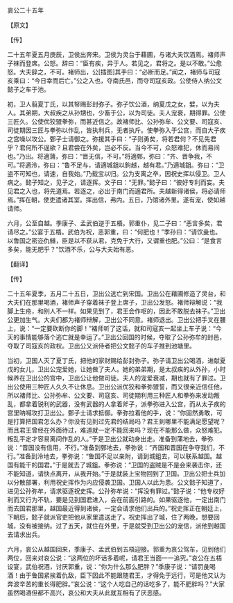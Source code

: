 

哀公二十五年

【原文】

【传】

二十五年夏五月庚辰，卫侯出奔宋。卫侯为灵台于藉圃，与诸大夫饮酒焉。褚师声子袜而登席。公怒。辞曰：“臣有疾，异于人。若见之，君将之。是以不敢。”公愈怒。大夫辞之，不可。褚师出，公[插图]其手曰：“必断而足。”闻之，褚师与司寇亥乘曰：“今日幸而后亡。”公之入也，夺南氏邑，而夺司寇亥政。公使侍人纳公文懿子之车于池。

初，卫人翦夏丁氏，以其帑赐彭封弥子。弥子饮公酒，纳夏戊之女，嬖，以为夫人。其弟期，大叔疾之从孙甥也，少畜于公，以为司徒。夫人宠衰，期得罪。公使三匠久。公使优狡盟拳弥，而甚近信之。故褚师比、公孙弥牟、公文要、司寇亥、司徒期因三匠与拳弥以作乱，皆执利兵，无者执斤。使拳弥入于公宫，而自大子疾之宫噪以攻公。鄄子士请御之。弥援其手曰：“子则勇矣，将若君何？不见先君乎？君何所不逞欲？且君尝在外矣，岂必不反。当今不可，众怒难犯，休而易间也。”乃出。将適蒲，弥曰：“晋无信，不可。”将適鄄，弥曰：“齐、晋争我，不可。”将適泠，弥曰：“鲁不足与，请適城鉏以鉤越，越有君。”乃適城鉏。弥曰：“卫盗不可知也，请速，自我始。”乃载宝以归。公为支离之卒，因祝史挥以侵卫。卫人病之。懿子知之，见子之，请逐挥。文子曰：“无罪。”懿子曰：“彼好专利而妄。夫见君之入也，将先道焉。若逐之，必出于南门而適君所。夫越新得诸侯，将必请师焉。”挥在朝，使吏遣诸其室。挥出信，弗内。五日，乃馆诸外里。遂有宠，使如越请师。

六月，公至自越。季康子、孟武伯逆于五梧。郭重仆，见二子曰：“恶言多矣，君请尽之。”公宴于五梧。武伯为祝，恶郭重，曰：“何肥也！”季孙曰：“请饮彘也。以鲁国之密迩仇雠，臣是以不获从君，克免于大行，又谓重也肥。”公曰：“是食言多矣，能无肥乎？”饮酒不乐，公与大夫始有恶。

【翻译】

【传】

二十五年夏季，五月二十五日，卫出公逃亡到宋国。卫出公在藉圃修造了灵台，和大夫们在那里喝酒，褚师声子穿着袜子登上席子，卫出公发怒。褚师辩解说：“我脚上生疮，和别人不一样。如果见到了，君王会作呕的，因此不敢脱去袜子。”卫出公更加生气。大夫们都为褚师辩解，卫出公不同意。褚师退出。卫出公把手叉在腰上，说：“一定要砍断你的脚！”褚师听了这话，就和司寇亥一起坐上车子说：“今天的事情能够落个逃亡就是幸运了。”卫出公回国的时候，夺取了公孙弥牟的封邑，夺取了司寇亥的政权。卫出公又派侍者把公文懿子的车子推到池塘里。

当初，卫国人灭了夏丁氏，把他的家财赐给彭封弥子。弥子请卫出公喝酒，进献夏戊的女儿，卫出公宠爱她，让她做了夫人。她的弟弟期，是太叔疾的从外孙，小时候养在卫出公的宫中，卫出公让他做司徒。夫人的宠爱衰减，期也就有了罪过。卫出公使用三种匠人久久不让休息。卫出公派优狡和拳弥盟誓，而又很亲近信任他，所以褚师比、公孙弥牟、公文要、司寇亥、司徒期利用三种匠人和拳弥来发动叛乱，都拿着锐利的武器，没有武器的人拿着斧子，派拳弥进入公宫，而从太子疾的宫里呐喊攻打卫出公。鄄子士请求抵御。拳弥拉着他的手，说：“你固然勇敢，可是打算把国君怎么办？你没有见到过先君的结局吗？君王到哪里不能满足愿望呢？而且君王曾经在外面待过，难道就一定不能回来吗？现在不能那么做，众怒难犯。叛乱平定才容易离间作乱的人。”于是卫出公就动身出走。准备到蒲地去，拳弥说：“晋国没有信用，不行。”准备到鄄地去，拳弥说：“齐国和晋国在争夺我们，不行。”准备到泠地去，拳弥说：“鲁国不足以亲附，请到城鉏去，可以联系越国。越国有能干的国君。”于是就去了城鉏。拳弥说：“卫国的盗贼是不是会来袭击你，还不能知道，请快点离开，从我开始。”于是就装上宝物回到了卫国。卫出公把士兵加以分散部署，利用祝史挥作为内应侵袭卫国。卫国人以此为患。公文懿子知道了，进见公孙弥牟，请求驱逐祝史挥。公孙弥牟说：“挥没有罪过。”懿子说：“他专权好利而又行为不轨，要是见到国君进入，会在前面引路的。如果驱逐他，一定出南门而去国君那里，越国最近得到诸侯，一定会请求他们出兵的。”祝史挥正在朝廷上，下朝后，懿子就派官吏把他从家里遣送走了。祝史挥出了城，住了两晚，想要回城，没有被接纳。过了五天，就住在外里，于是就受到卫出公的宠信，派他到越国去请求出兵。

六月，哀公从越国回来，季康子、孟武伯到五梧迎接。郭重为哀公驾车，见到他们两位，回来对哀公说：“这两位的坏话多着呢，请君王当面一一追究。”哀公在五梧设宴，武伯祝酒，讨厌郭重，说：“你为什么那么肥胖？”季康子说：“请罚彘喝酒！由于鲁国紧挨着仇敌，臣下因此不能跟随君王，才得免于远行，可是他又认为奔波辛苦的重长得肥胖。”哀公说：“这个人吃自己的话吃多了，能不肥胖吗？”大家虽然喝酒但都不高兴，哀公和大夫从此就互相有了厌恶感。

